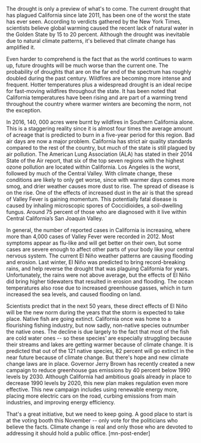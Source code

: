 The drought is only a preview of what's to come.
The current drought that has plagued California since late 2011, has been one of the worst the state has ever seen. According to verdicts gathered by the New York Times, scientists believe global warming caused the recent lack of natural water in the Golden State by 15 to 20 percent. Although the drought was inevitable due to natural climate patterns, it's believed that climate change has amplified it.

Even harder to comprehend is the fact that as the world continues to warm up, future droughts will be much worse than the current one. The probability of droughts that are on the far end of the spectrum has roughly doubled during the past century.
Wildfires are becoming more intense and frequent.
Hotter temperatures plus a widespread drought is an ideal recipe for fast-moving wildfires throughout the state. It has been noted that California temperatures have been rising and are part of a warming trend throughout the country where warmer winters are becoming the norm, not the exception.

In 2016, 140, 000 acres were burnt by wildfires in Southern California alone. This is a staggering reality since it is almost four times the average amount of acreage that is predicted to burn in a five-year period for this region.
Bad air days are now a major problem.
California has strict air quality standards compared to the rest of the country, but much of the state is still plagued by air pollution. The American Lung Association (ALA) has stated in their 2014 State of the Air report, that six of the top seven regions with the highest ozone pollution are located within California. Los Angeles is the worst, followed by much of the Central Valley. With climate change, these conditions are likely to only get worse, since with warmer days comes more smog, and drier weather causes more dust to rise.
The spread of disease is on the rise.
One of the effects of increased dust in the air is that the spread of Valley Fever is gaining momentum. This potentially fatal disease is caused by inhaling microscopic spores of Coccidioides, a soil-dwelling fungus. Around 75 percent of those who are diagnosed with it live within Central California’s San Joaquin Valley.

In general, the number of reported cases in California is increasing, where more than 4,000 cases of Valley Fever were recorded in 2012. Most symptoms appear as flu-like and will get better on their own, but some cases are severe enough to affect other parts of your body like your central nervous system.
The current El Niño weather patterns are causing flooding and erosion.
Last winter, El Niño was predicted to bring record-breaking rains, and help reverse the drought that was plaguing California for years. Unfortunately, the rains were not above average, but the effects of El Niño did bring higher tidewaters that resulted in erosion and flooding. The ocean temperatures also rose due to increased greenhouse gasses, which in turn increased the sea levels, and caused flooding on land.

Scientists predict that in the next 50 years, these direct effects of El Niño will be the new norm during the years that the storm is expected to take place.
Native fish are going extinct.
California once was home to a flourishing fishing industry, but now sadly, non-native species outnumber the native ones. The decline is due largely to the fact that most of the fish are cold water ones -- so these species' are especially struggling because their streams and lakes are getting warmer because of climate change. It is predicted that out of the 121 native species, 82 percent will go extinct in the near future because of climate change.
But there's hope and new climate change laws are in place.
Governor Jerry Brown has recently created a new campaign to reduce greenhouse gas emissions by 40 percent below 1990 levels by 2030. Although California had ambitious goals already in place to decrease 1990 levels by 2020, this new plan makes regulation even more effective. This new campaign includes using renewable energy more, placing more electric cars on the road, curbing emissions from main industries, and improving energy efficiency.

That's a great initiative, but we need to keep going. A good place to start is at the voting booth this November -- only vote for the politicians who believe the facts. Climate change is real and only those who are devoted to addressing it should hold a public office. [mn-post-ender]